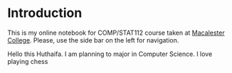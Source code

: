 # Introduction {.unnumbered}

This is my online notebook for COMP/STAT112 course taken at [Macalester College](https://www.macalester.edu/).  Please, use the side bar on the left for navigation.

Hello this Huthaifa.
I am planning to major in Computer Science.
I love playing chess 

